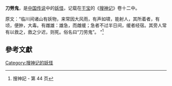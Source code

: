 '''刀勞鬼'''，是[[中国传说|中国传说]]中的[[妖怪|妖怪]]，记载在[[干宝|干宝]]的《[[搜神记|搜神记]]》卷十二中。

原文：“临川间诸山有妖物，来常因大风雨，有声如啸，能射人，其所着者，有顷，便肿，大毒。有雌雄：雄急，而雌缓；急者不过半日间，缓者经宿。其旁人常有以救之，救之少迟，则死。俗名曰“刀劳鬼”。 ”<ref>搜神記 - 第 44 页</ref>

== 參考文獻 ==
{{reflist}}

[[Category:搜神记的妖怪|Category:搜神记的妖怪]]